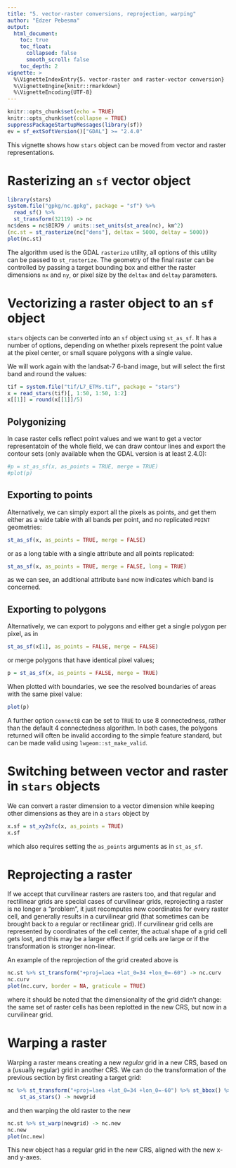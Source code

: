 ```yaml
---
title: "5. vector-raster conversions, reprojection, warping"
author: "Edzer Pebesma"
output:
  html_document:
    toc: true
    toc_float:
      collapsed: false
      smooth_scroll: false
    toc_depth: 2
vignette: >
  %\VignetteIndexEntry{5. vector-raster and raster-vector conversion}
  %\VignetteEngine{knitr::rmarkdown}
  %\VignetteEncoding{UTF-8}
---
```


```r
knitr::opts_chunk$set(echo = TRUE)
knitr::opts_chunk$set(collapse = TRUE)
suppressPackageStartupMessages(library(sf))
ev = sf_extSoftVersion()["GDAL"] >= "2.4.0"
```

This vignette shows how `stars` object can be moved from vector
and raster representations.

# Rasterizing an `sf` vector object

```r
library(stars)
system.file("gpkg/nc.gpkg", package = "sf") %>%
  read_sf() %>%
  st_transform(32119) -> nc
nc$dens = nc$BIR79 / units::set_units(st_area(nc), km^2)
(nc.st = st_rasterize(nc["dens"], deltax = 5000, deltay = 5000))
plot(nc.st)
```

The algorithm used is the GDAL `rasterize` utility, all options of
this utility can be passed to `st_rasterize`. The geometry of the
final raster can be controlled by passing a target bounding box and
either the raster dimensions `nx` and `ny`, or pixel size by the
`deltax` and `deltay` parameters.

# Vectorizing a raster object to an `sf` object

`stars` objects can be converted into an `sf` object using
`st_as_sf`.  It has a number of options, depending on whether
pixels represent the point value at the pixel center, or small
square polygons with a single value.

We will work again with the landsat-7 6-band image, but will select
the first band and round the values:
```r
tif = system.file("tif/L7_ETMs.tif", package = "stars")
x = read_stars(tif)[, 1:50, 1:50, 1:2]
x[[1]] = round(x[[1]]/5)
```

## Polygonizing

In case raster cells reflect point values and we want to get
a vector representatoin of the whole field, we can draw contour
lines and export the contour sets (only available when the 
GDAL version is at least 2.4.0):
```r
#p = st_as_sf(x, as_points = TRUE, merge = TRUE)
#plot(p)
```

## Exporting to points

Alternatively, we can simply export all the pixels as points, and
get them either as a wide table with all bands per point, and no
replicated `POINT` geometries:
```r
st_as_sf(x, as_points = TRUE, merge = FALSE)
```
or as a long table with a single attribute and all points replicated:
```r
st_as_sf(x, as_points = TRUE, merge = FALSE, long = TRUE)
```
as we can see, an additional attribute `band` now indicates which band is concerned.

## Exporting to polygons

Alternatively, we can export to polygons and either get a single polygon per
pixel, as in
```r
st_as_sf(x[1], as_points = FALSE, merge = FALSE)
```
or merge polygons that have identical pixel values;
```r
p = st_as_sf(x, as_points = FALSE, merge = TRUE)
```
When plotted with boundaries, we see the resolved boundaries of areas with the
same pixel value:
```r
plot(p)
```

A further option `connect8` can be set to `TRUE` to use 8
connectedness, rather than the default 4 connectedness algorithm.
In both cases, the polygons returned will often be invalid according
to the simple feature standard, but can be made valid using
`lwgeom::st_make_valid`.

# Switching between vector and raster in `stars` objects

We can convert a raster dimension to a vector dimension while keeping other dimensions as they are in a `stars` object by
```r
x.sf = st_xy2sfc(x, as_points = TRUE)
x.sf
```
which also requires setting the `as_points` arguments as in `st_as_sf`.

# Reprojecting a raster

If we accept that curvilinear rasters are rasters too, and that
regular and rectilinear grids are special cases of curvilinear grids,
reprojecting a raster is no longer a "problem", it just recomputes
new coordinates for every raster cell, and generally results in a
curvilinear grid (that sometimes can be brought back to a regular
or rectilinear grid). If curvilinear grid cells are represented
by coordinates of the cell center, the actual shape of a grid cell
gets lost, and this may be a larger effect if grid cells are large
or if the transformation is stronger non-linear.

An example of the reprojection of the grid created above is
```r
nc.st %>% st_transform("+proj=laea +lat_0=34 +lon_0=-60") -> nc.curv
nc.curv
plot(nc.curv, border = NA, graticule = TRUE)
```

where it should be noted that the dimensionality of the grid didn't
change: the same set of raster cells has been replotted in the new
CRS, but now in a curvilinear grid.

# Warping a raster

Warping a raster means creating a new _regular_ grid in a new CRS,
based on a (usually regular) grid in another CRS. We can do the
transformation of the previous section by first creating a target
grid:
```r
nc %>% st_transform("+proj=laea +lat_0=34 +lon_0=-60") %>% st_bbox() %>%
	st_as_stars() -> newgrid
```
and then warping the old raster to the new
```r
nc.st %>% st_warp(newgrid) -> nc.new
nc.new 
plot(nc.new)
```

This new object has a regular grid in the new CRS, aligned with
the new x- and y-axes.
